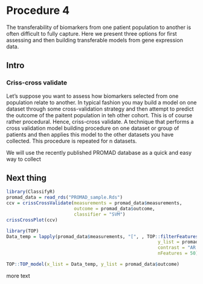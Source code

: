 # Procedure 4

The transferability of biomarkers from one patient population to another is often difficult to fully capture. Here we present three options for first assessing and then building transferable models from gene expression data.

## Intro

### Criss-cross validate

Let's suppose you want to assess how biomarkers selected from one population relate to another. In typical fashion you may build a model on one dataset through some cross-validation strategy and then attempt to predict the outcome of the paitent population in teh other cohort. This is of course rather procedural. Hence, criss-cross validate. A technique that performs a cross validation model building procedure on one dataset or group of patients and then applies this model to the other datasets you have collected. This procedure is repeated for n datasets.

We will use the recently published PROMAD database as a quick and easy way to collect 

## Next thing

```r
library(ClassifyR)
promad_data = read_rds("PROMAD_sample.Rds")
ccv = crissCrossValidate(measurements = promad_data$measurements, 
                         outcome = promad_data$outcome,
                         classifier = "SVM")
crissCrossPlot(ccv)

library(TOP)
Data_temp = lapply(promad_data$measurements, "[", , TOP::filterFeatures(x_list = promad_data$measurements, 
                                                        y_list = promad_data$outcome, 
                                                        contrast = "AR - Control", 
                                                        nFeatures = 50))

TOP::TOP_model(x_list = Data_temp, y_list = promad_data$outcome)
```



more text
